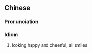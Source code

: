 {{also|满面春风}}
==Chinese==
{{zh-forms|s=满面春风|type=22}}

===Pronunciation===
{{zh-pron
|m=mǎnmiàn chūnfēng
|mn=móa-bīn-chhun-hong
|cat=id
}}

===Idiom===
{{zh-idiom}}

# looking happy and cheerful; all smiles